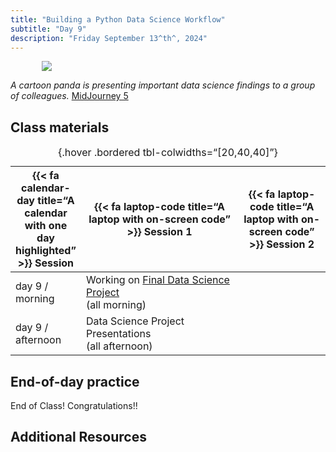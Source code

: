 ```yaml
---
title: "Building a Python Data Science Workflow"
subtitle: "Day 9"
description: "Friday September 13^th^, 2024"
---
```


::: {style="width: 80%; margin: auto;"}
![](images/presentation.png)
:::

:::{.gray-text .center-text}
*A cartoon panda is presenting important data science findings to a group of colleagues.* [MidJourney 5](https://www.midjourney.com/jobs/f9613559-9db7-4c36-bf8b-e34663ea7a3e?index=0)
:::

## Class materials

| {{< fa calendar-day title="A calendar with one day highlighted" >}} Session  | {{< fa laptop-code title="A laptop with on-screen code" >}} Session 1  |  {{< fa laptop-code title="A laptop with on-screen code" >}} Session 2 |
|-------------------|-----------------------------------------------------------------------------------------------------------------------------------------------------|----------------------------------------------------------------------------------|
| day 9 / morning   |  Working on [Final Data Science Project](final_project.qmd) <br> (all morning) |  |
| day 9 / afternoon |  Data Science Project Presentations <br> (all afternoon) |  |
: {.hover .bordered tbl-colwidths="[20,40,40]"} 

## End-of-day practice

End of Class! Congratulations!!


## Additional Resources
